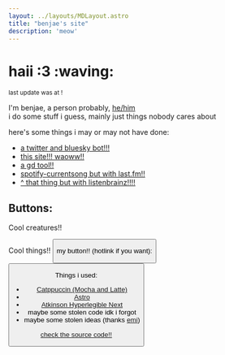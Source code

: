 ```yaml
---
layout: ../layouts/MDLayout.astro
title: "benjae's site"
description: 'meow'
---
```


# haii :3 :waving:
<small>last update was at <Update/>!</small>

I'm benjae, a person probably, [he/him](https://pronouns.cc/@benjae) \
i do some stuff i guess, mainly just things nobody cares about

here's some things i may or may not have done:

- [a twitter and bluesky bot!!!](https://github.com/benjiae/fangame-takes-bot)
- [this site!!! waoww!!](https://sillydomain.name)
- [a gd tool!!](https://github.com/benjiae/gd-icon-swapper)
- [spotify-currentsong but with last.fm!!](https://github.com/benjiae/lastfm-currentsong)
- [\^ that thing but with listenbrainz!!!!](https://codeberg.org/benjae/lb-currentsong)

## Buttons:

Cool creatures!!
<Buttons />

Cool things!!
<Button image="/assets/buttons/akkowtf.png" href="https://akko.wtf" alt="Luna Nova"/>

my button!! (hotlink if you want):
<Button image="/assets/buttons/benjae.png" href="https://sillydomain.name" alt="benjae!!!" title="benjae!!!"/>

Things i used:
- [Catppuccin (Mocha and Latte)](https://github.com/catppuccin)
- [Astro](https://astro.build/)
- [Atkinson Hyperlegible Next](https://www.brailleinstitute.org/freefont)
- maybe some stolen code idk i forgot
- maybe some stolen ideas (thanks [emi](https://garnix.dev))

[check the source code!!](https://kitsunes.dev/benjae/pages)

